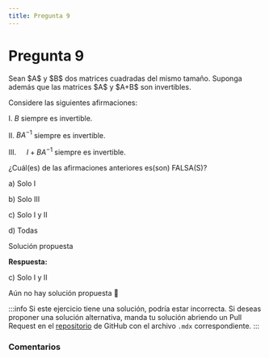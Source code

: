 ```yaml
---
title: Pregunta 9
---
```



# Pregunta 9

<div className="exercise">
Sean $A$ y $B$ dos matrices cuadradas del mismo tamaño. Suponga además que las matrices $A$ y $A+B$ son invertibles.

Considere las siguientes afirmaciones:

I. $B$ siempre es invertible.

II. $B A^{-1}$ siempre es invertible.

III. $\quad I+B A^{-1}$ siempre es invertible.

¿Cuál(es) de las afirmaciones anteriores es(son) FALSA(S)?

a) Solo I

b) Solo III

c) Solo I y II

d) Todas
</div>

<MDXDetails>
<summary>Solución propuesta</summary>

<div className="exercise">

**Respuesta:**

c) Solo I y II

Aún no hay solución propuesta 🥲
</div>

:::info
Si este ejercicio tiene una solución, podría estar incorrecta. Si deseas proponer una solución alternativa, manda tu solución abriendo
un Pull Request en el [repositorio](https://github.com/crow-rojas/apuntes-fundamentals/pulls) de GitHub con el archivo
`.mdx` correspondiente.
:::

</MDXDetails>

### Comentarios

<Disqus
  url="https://crow-rojas.github.io/apuntes-fundamentals/docs/mathematics/linear-algebra/exercises/2023-2/p09"
  identifier="docs/mathematics/linear-algebra/exercises/2023-2/p09"
  title="2023-2 Álgebra Lineal - Pregunta 09"
/>
